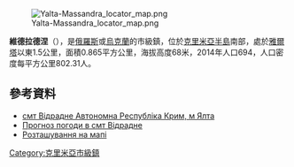{{No footnotes|time=2015-09-16T15:13:56+00:00}}
[[Image:Yalta-Massandra_locator_map.png|right]]

'''維德拉德涅'''（{{lang-ru|Отрадное}}），是[[俄羅斯|俄羅斯]]或[[烏克蘭|烏克蘭]]的市級鎮，位於[[克里米亞半島|克里米亞半島]]南部，處於[[雅爾塔|雅爾塔]]以東1.5公里，面積0.865平方公里，海拔高度68米，2014年人口694，人口密度每平方公里802.31人。

==參考資料==
*[http://gska2.rada.gov.ua/pls/z7502/A005?rdat1=15.02.2009&rf7571=1307 смт Відрадне Автономна Республіка Крим, м Ялта]{{dead link|date=2018年4月 |bot=InternetArchiveBot |fix-attempted=yes }}
*[http://weather.in.ua/ua/krym/3879 Прогноз погоди в смт Відрадне] {{Wayback|url=http://weather.in.ua/ua/krym/3879 |date=20140716035854 }}
* [https://web.archive.org/web/20140310130902/http://ucblibrary3.berkeley.edu:8085/x-ussr/100k/L-36-129.jpg Розташування на мапі]

{{coord|44|30|21|N|34|13|1|E|scale:100000|display=title}}

{{DEFAULTSORT:Відрадне}}
[[Category:克里米亞市級鎮|Category:克里米亞市級鎮]]


{{Crimea-geo-stub}}